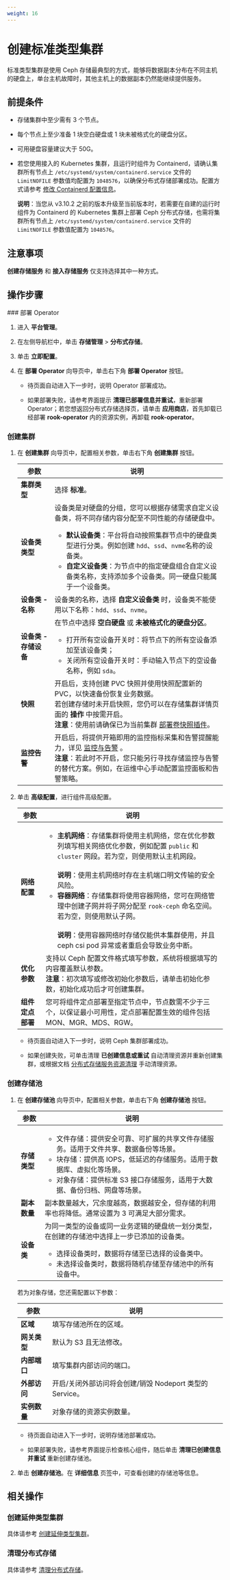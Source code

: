 ```yaml
---
weight: 16
---
```


# 创建标准类型集群

标准类型集群是使用 Ceph 存储最典型的方式，能够将数据副本分布在不同主机的硬盘上，单台主机故障时，其他主机上的数据副本仍然能继续提供服务。

## 前提条件

* 存储集群中至少需有 3 个节点。

* 每个节点上至少准备 1 块空白硬盘或 1 块未被格式化的硬盘分区。

* 可用硬盘容量建议大于 50G。

* 若您使用接入的 Kubernetes 集群，且运行时组件为 Containerd，请确认集群所有节点上 `/etc/systemd/system/containerd.service` 文件的  `LimitNOFILE` 参数值均配置为 `1048576`，以确保分布式存储部署成功。配置方式请参考 [修改 Containerd 配置信息]()。

  **说明**：当您从 v3.10.2 之前的版本升级至当前版本时，若需要在自建的运行时组件为 Containerd 的 Kubernetes 集群上部署 Ceph 分布式存储，也需将集群所有节点上 `/etc/systemd/system/containerd.service` 文件的 `LimitNOFILE` 参数值配置为 `1048576`。

## 注意事项

**创建存储服务** 和 **接入存储服务** 仅支持选择其中一种方式。

## 操作步骤

<Steps>
### 部署 Operator

1. 进入 **平台管理**。

1. 在左侧导航栏中，单击 **存储管理** > **分布式存储**。

3. 单击 **立即配置**。

3.  在 **部署 Operator** 向导页中，单击右下角 **部署 Operator** 按钮。  
      
    *   待页面自动进入下一步时，说明 Operator 部署成功。        
        
    *   如果部署失败，请参考界面提示 **清理已部署信息并重试**，重新部署 Operator；若您想返回分布式存储选择页，请单击 **应用商店**，首先卸载已经部署 **rook-operator** 内的资源实例，再卸载 **rook-operator**。

### 创建集群


1.  在 **创建集群** 向导页中，配置相关参数，单击右下角 **创建集群** 按钮。  

    |参数| 说明                                                         |
    | ---------------- | ------------------------------------------------------------ |
    |**集群类型**|选择 **标准**。|
    | **设备类类型** |设备类是对硬盘的分组，您可以根据存储需求自定义设备类，将不同存储内容分配至不同性能的存储硬盘中。<ul><li>**默认设备类**：平台将自动按照集群节点中的硬盘类型进行分类。例如创建 `hdd`、`ssd`、`nvme`名称的设备类。</li><li>**自定义设备类**：为节点中的指定硬盘组合自定义设备类名称，支持添加多个设备类。同一硬盘只能属于一个设备类。</li></ul> |
    | **设备类 - 名称** | 设备类的名称，选择 **自定义设备类** 时，设备类不能使用以下名称：`hdd`、`ssd`、`nvme`。 |
    | **设备类 - 存储设备** | 在节点中选择 **空白硬盘** 或 **未被格式化的硬盘分区**。<ul><li>打开所有空设备开关时：将节点下的所有空设备添加至该设备类；</li><li>关闭所有空设备开关时：手动输入节点下的空设备名称，例如 `sda`。</li></ul> |
    | **快照** | 开启后，支持创建 PVC 快照并使用快照配置新的 PVC，以快速备份恢复业务数据。<br/>若创建存储时未开启快照，您仍可以在存储集群详情页面的 **操作** 中按需开启。<br/>**注意**：使用前请确保已为当前集群 [部署卷快照插件](/storage/pv_snapshot/functions/snapshot_con.mdx)。|  
    | **监控告警** | 开启后，将提供开箱即用的监控指标采集和告警提醒能力，详见 [监控与告警](../functions/monitor.mdx) 。 <br/>**注意**：若此时不开启，您只能另行寻找存储监控与告警的替代方案。例如，在运维中心手动配置监控面板和告警策略。|

4. 单击 **高级配置**，进行组件高级配置。

    |参数| 说明                                                         |
    | ---------------- | ------------------------------------------------------------ |
    | **网络配置** | <ul><li>**主机网络**：存储集群将使用主机网络，您在优化参数列填写相关网络优化参数，例如配置 `public` 和 `cluster` 网段。若为空，则使用默认主机网段。<br></br>**说明**：使用主机网络时存在主机端口明文传输的安全风险。</li><li>**容器网络**：存储集群将使用容器网络，您可在网络管理中创建子网并将子网分配至 `rook-ceph` 命名空间。若为空，则使用默认子网。<br></br>**说明**：使用容器网络时存储仅能供本集群使用，并且 ceph csi pod 异常或者重启会导致业务中断。</li></ul> |
    | **优化参数** | 支持以 Ceph 配置文件格式填写参数，系统将根据填写的内容覆盖默认参数。<br/>**注意**：初次填写或修改初始化参数后，请单击初始化参数，初始化成功后才可创建集群。|
    | **组件定点部署** | 您可将组件定点部署至指定节点中，节点数需不少于三个，以保证最小可用性，定点部署配置生效的组件包括 MON、MGR、MDS、RGW。|

     * 待页面自动进入下一步时，说明 Ceph 集群部署成功。
     
     * 如果创建失败，可单击清理 **已创建信息或重试** 自动清理资源并重新创建集群，或根据文档 [分布式存储服务资源清理](../how_to/clean_ceph.mdx) 手动清理资源。

### 创建存储池

1.  在 **创建存储池** 向导页中，配置相关参数，单击右下角 **创建存储池** 按钮。  

    |参数| 说明                                                         |
    | ------------ | ------------------------------------------------------------ |
    | **存储类型** | <ul><li>文件存储：提供安全可靠、可扩展的共享文件存储服务。适用于文件共享、数据备份等场景。</li><li> 块存储：提供高 IOPS，低延迟的存储服务。适用于数据库、虚拟化等场景。</li><li> 对象存储：提供标准 S3 接口存储服务，适用于大数据、备份归档、网盘等场景。 </li></ul>|
    | **副本数量** | 副本数量越大，冗余度越高，数据越安全，但存储的利用率也将降低。通常设置为 3 可满足大部分需求。|
    | **设备类** | 为同一类型的设备或同一业务逻辑的硬盘统一划分类型，在创建的存储池中选择上一步已添加的设备类。<ul><li>选择设备类时，数据将存储至已选择的设备类中。</li><li>未选择设备类时，数据将随机存储至存储池中的所有设备中。</li></ul>|
    
    若为对象存储，您还需配置以下参数：
    
    |参数| 说明                                                         |
    | ------------ | ------------------------------------------------------------ |
    | **区域** | 填写存储池所在的区域。 |
    | **网关类型** | 默认为 S3 且无法修改。 |
    | **内部端口** | 填写集群内部访问的端口。 |
    | **外部访问** | 开启/关闭外部访问将会创建/销毁 Nodeport 类型的 Service。 |
    | **实例数量** | 对象存储的资源实例数量。|

    *   待页面自动进入下一步时，说明存储池部署成功。        
        
    *   如果部署失败，请参考界面提示检查核心组件，随后单击 **清理已创建信息并重试** 重新创建存储池。


2. 单击 **创建存储池**。在 **详细信息** 页签中，可查看创建的存储池等信息。

</Steps>

## 相关操作

### 创建延伸类型集群

具体请参考 [创建延伸类型集群](./create_service_extend.mdx)。

### 清理分布式存储

具体请参考 [清理分布式存储](../how_to/clean_ceph.mdx)。
